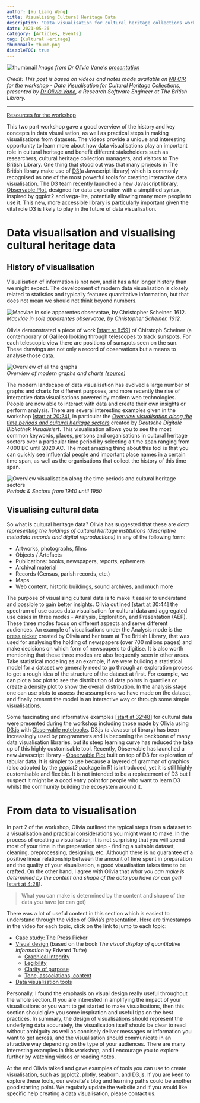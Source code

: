 ```yaml
---
author: [Yu Liang Weng]
title: Visualising Cultural Heritage Data
description: "Data visualisation for cultural heritage collections workshop presented by Dr Olivia Vane of The British Library on N8 CIR Training." 
date: 2021-05-26
category: [Articles, Events]
tag: [Cultural Heritage]
thumbnail: thumb.png  
disableTOC: true 
---  
```



<div className="-mt-10 relative mb-48">
  <img src="./thumb.png" alt="thumbnail" className="transform scale:110 lg:scale-150 shadow-xl" />
  <em className="absolute bottom-0 text-sm -mb-32">Image from Dr Olivia Vane's <a href="https://n8cir.org.uk/events/event-resource/data-vis-resources/">presentation</a></em>
</div>


*Credit: This post is based on videos and notes made available on [N8 CIR](https://n8cir.org.uk/events/event-resource/data-vis-resources/) for the workshop - Data Visualisation for Cultural Heritage Collections, presented by [Dr Olivia Vane](https://oliviavane.co.uk/index), a Research Software Engineer at The British Library.*  

---


[Resources for the workshop](https://n8cir.org.uk/events/event-resource/data-vis-resources/)  

This two part workshop gave a good overview of the history and key concepts in data visualisation, as well as practical steps in making visualisations from datasets. The videos provide a unique and interesting opportunity to learn more about how data visualisations play an important role in cultural heritage and benefit different stakeholders such as researchers, cultural heritage collection managers, and visitors to The British Library. One thing that stood out was that many projects in The British library make use of [D3](https://d3js.org/)(a Javascript library) which is commonly recognised as one of the most powerful tools for creating interactive data visualisation. The D3 team recently launched a new Javascript library, [Observable Plot](https://observablehq.com/@observablehq/plot), designed for data exploration with a simplified syntax, inspired by ggplot2 and vega-lite, potentially allowing many more people to use it. This new, more accessible library is particularly important given the vital role D3 is likely to play in the future of data visualisation.



# Data visualisation and visualising cultural heritage data

## History of visualisation
Visualisation of information is not new, and it has a far longer history than we might expect. The development of modern data visualisation is closely related to statistics and typically features quantitative information, but that does not mean we should not think beyond numbers. 

![Macvlae in sole apparentes observatae, by Christopher Scheiner. 1612.](tres_epistolaeBW_large.gif)  
*Macvlae in sole apparentes observatae, by Christopher Scheiner. 1612.*

Olivia demonstrated a piece of work [[start at 8:59](https://youtu.be/5g4kNMN4AsI?t=539)] of Chirstoph Scheiner (a contemporary of Galileo) looking through telescopes to track sunspots. For each telescopic view there are positions of sunspots seen on the sun. These drawings are not only a record of observations but a means to analyse those data.  

![Overview of all the graphs](./data-to-viz.png)  
*Overview of modern graphs and charts ([source](https://www.data-to-viz.com/))*

The modern landscape of data visualisation has evolved a large number of graphs and charts for different purposes, and more recently the rise of interactive data visualisations powered by modern web technologies. People are now able to interact with data and create their own insights or perform analysis. There are several interesting examples given in the workshop [[start at 20:24](https://youtu.be/5g4kNMN4AsI?t=1224)], in particular the *[Overview visualisation along the time periods and cultural heritage sectors](https://uclab.fh-potsdam.de/ddb/timeline/)* created by *Deutsche Digitale Bibliothek Visualisiert*. This visualisation allows you to see the most common keywords, places, persons and organisations in cultural heritage sectors over a particular time period by selecting a time span ranging from 4000 BC until 2020 AC. The most amazing thing about this tool is that you can quickly see influential people and important place names in a certain time span, as well as the organisations that collect the history of this time span.

![Overview visualisation along the time periods and cultural heritage sectors](./timeline.png)
*Periods & Sectors from 1940 until 1950*


## Visualising cultural data
So what is cultural heritage data? Olivia has suggested that these are *data representing the holdings of cultural heritage institutions (descriptive metadata records and digital reproductions)* in any of the following form:  
- Artworks, photographs, films
- Objects / Artefacts  
- Publications: books, newspapers, reports, ephemera  
- Archival material  
- Records (Census, parish records, etc.)  
- Maps  
- Web content, historic buildings, sound archives, and much more

The purpose of visualising cultural data is to make it easier to understand and possible to gain better insights. Olivia outlined [[start at 30:44](https://youtu.be/5g4kNMN4AsI?t=1844)] the spectrum of use cases data visualisation for cultural data and aggregated use cases in three modes - Analysis, Exploration, and Presentation (AEP). These three modes focus on different aspects and serve different audiences. An example of visualisations under the Analysis mode is the [press picker](https://www.oliviavane.co.uk/press-picker) created by Olivia and her team at The British Library, that was used for analysing the holding of newspapers (over 700 milions pages) and make decisions on which form of newspapers to digitise. It is also worth mentioning that these three modes are also frequently seen in other areas. Take statistical modeling as an example, if we were building a statistical model for a dataset we generally need to go through an exploration process to get a rough idea of the structure of the dataset at first. For example, we can plot a box plot to see the distribution of data points in quartiles or create a density plot to show the overall distribution. In the analysis stage one can use plots to assess the assumptions we have made on the dataset, and finally present the model in an interactive way or through some simple visualisations.  


Some fascinating and informative examples [[start at 32:48](https://youtu.be/5g4kNMN4AsI?t=1968)] for cultural data were presented during the workshop including those made by Olivia using [D3.js](https://d3js.org/) with [Observable notebooks](https://observablehq.com/). D3.js (a Javascript library) has been increasingly used by programmers and is becoming the backbone of many data visualisation libraries, but its steep learning curve has reduced the take up of this highly customisable tool. Recently, Observable has launched a new Javascript library - [Observable Plot](https://observablehq.com/@observablehq/plot) built on top of D3 for exploration of tabular data. It is simpler to use because a layered of grammar of graphics (also adopted by the *ggplot2* package in R) is introduced, yet it is still highly customisable and flexible. It is not intended to be a replacement of D3 but I suspect it might be a good entry point for people who want to learn D3 whilst the community building the ecosystem around it.


# From data to visualisation
In part 2 of the workshop, Olivia outlined the typical steps from a dataset to a visualisation and practical considerations you might want to make. In the process of creating a visualisation, it is not surprising that you will spend most of your time in the preparation step - finding a suitable dataset, cleaning, preprocessing, designing, etc. Although there is no guarantee of a positive linear relationship between the amount of time spent in preparation and the quality of your visualisation, a good visualisation takes time to be crafted. On the other hand, I agree with Olivia that *what you can make is determined by the content and shape of the data you have (or can get)* [[start at 4:28](https://youtu.be/avLG15LImLU?t=268)]. 

> What you can make is determined by the content and shape of the data you have (or can get)  


There was a lot of useful content in this section which is easiest to understand through the video of Olivia’s presentation. Here are timestamps in the video for each topic, click on the link to jump to each topic:
- [Case study: The Press Picker](https://youtu.be/avLG15LImLU?t=682)
- [Visual design](https://youtu.be/avLG15LImLU?t=1544) (based on the book *The visual display of quantitative information* by Edward Tufte)
  - [Graphical Integrity](https://youtu.be/avLG15LImLU?t=1769)
  - [Legibility](https://youtu.be/avLG15LImLU?t=2492)
  - [Clarity of purpose](https://youtu.be/avLG15LImLU?t=3309)
  - [Tone, associations, context](https://youtu.be/avLG15LImLU?t=4250)   
- [Data visualisation tools](https://youtu.be/avLG15LImLU?t=5116)


Personally, I found the emphasis on visual design really useful throughout the whole section. If you are interested in amplifying the impact of your visualisations or you want to get started to make visualisations, then this section should give you some inspiration and useful tips on the best practices. In summary, the design of visualisations should represent the underlying data accurately, the visualisation itself should be clear to read without ambiguity as well as concisely deliver messages or information you want to get across, and the visualisation should communicate in an attractive way depending on the type of your audiences. There are many interesting examples in this workshop, and I encourage you to explore further by watching videos or reading notes.  

At the end Olivia talked and gave examples of tools you can use to create visualisation, such as ggplot2, plotly, seaborn, and D3.js. If you are keen to explore these tools, our website's <Link to="/blog">blog</Link> and <Link to="/#learning_path">learning paths</Link> could be another good starting point. We regularly update the website and if you would like specific help creating a data visualisation, please contact us.
